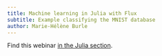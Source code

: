```yaml
---
title: Machine learning in Julia with Flux
subtitle: Example classifying the MNIST database
author: Marie-Hélène Burle
---
```


Find this webinar [in the Julia section](/julia/flux.qmd).
